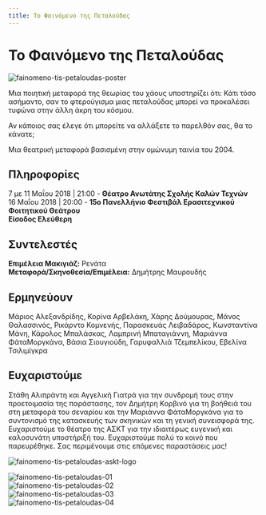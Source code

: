 ```yaml
---
title: Το Φαινόμενο της Πεταλούδας
---
```


<Seo 
  title="Το Φαινόμενο της Πεταλούδας"
  description="Μια θεατρική μεταφορά βασισμένη στην ομώνυμη ταινία του 2004. Αν μπορούσατε να αλλάξετε το παρελθόν σας, θα το κάνατε;"
  image="https://theatrikiopa.vercel.app/img/fainomeno-tis-petaloudas/poster.jpg"
  imageAlt="Αφίσα της παράστασης Το Φαινόμενο της Πεταλούδας"
  url="https://theatrikiopa.vercel.app/parastaseis/2018/fainomeno-tis-petaloudas"
/>

# Το Φαινόμενο της Πεταλούδας
![fainomeno-tis-petaloudas-poster](/img/fainomeno-tis-petaloudas/poster.jpg)

Μια ποιητική μεταφορά της θεωρίας του χάους υποστηρίζει ότι: Κάτι τόσο ασήμαντο, σαν το φτερούγισμα μιας πεταλούδας μπορεί να προκαλέσει τυφώνα στην άλλη άκρη του κόσμου.

Αν κάποιος σας έλεγε ότι μπορείτε να αλλάξετε το παρελθόν σας, θα το κάνατε;

Μια θεατρική μεταφορά βασισμένη στην ομώνυμη ταινία του 2004.

## Πληροφορίες
7 με 11 Μαΐου 2018 | 21:00 - **Θέατρο Ανωτάτης Σχολής Καλών Τεχνών**  
16 Μαΐου 2018 | 20:00 - **15ο Πανελλήνιο Φεστιβάλ Ερασιτεχνικού Φοιτητικού Θεάτρου**  
**Είσοδος Ελεύθερη**

## Συντελεστές
**Επιμέλεια Μακιγιάζ:** Ρενάτα  
**Μεταφορά/Σκηνοθεσία/Επιμέλεια:** Δημήτρης Μαυρουδής

## Ερμηνεύουν
Μάριος Αλεξανδρίδης, Κορίνα Αρβελάκη, Χάρης Δούμουρας, Μάνος Θαλασσινός, Ρικάρντο Κομνενής, Παρασκευάς Λειβαδάρος, Κωνσταντίνα Μάνη, Κάρολος Μπαλάσκας, Λαμπρινή Μπαταγιάννη, Μαριάννα ΦάταΜοργκάνα, Βάσια Σιουγιούδη, Γαρυφαλλιά Τζεμπελίκου, Εβελίνα Τσιλιμίγκρα

## Ευχαριστούμε
Στάθη Αλιπράντη και Αγγελική Γιατρά για την συνδρομή τους στην προετοιμασία της παράστασης, τον Δημήτρη Κορβινό για τη βοήθειά του στη μεταφορά του σεναρίου και την Μαριάννα ΦάταΜοργκάνα για το συντονισμό της κατασκευής των σκηνικών και τη γενική συνεισφορά της. Ευχαριστούμε το θέατρο της ΑΣΚΤ για την ιδιαιτέρως ευγενική και καλοσυνάτη υποστήριξή του. Ευχαριστούμε πολύ το κοινό που παρευρέθηκε. Σας περιμένουμε στις επόμενες παραστάσεις μας!

![fainomeno-tis-petaloudas-askt-logo](/img/fainomeno-tis-petaloudas/askt-logo.jpg)

<ResponsiveYouTube videoId="my6rNXIl-E8"/>

![fainomeno-tis-petaloudas-01](/img/fainomeno-tis-petaloudas/01.jpg)  
![fainomeno-tis-petaloudas-02](/img/fainomeno-tis-petaloudas/02.jpg)  
![fainomeno-tis-petaloudas-03](/img/fainomeno-tis-petaloudas/03.jpg)  
![fainomeno-tis-petaloudas-04](/img/fainomeno-tis-petaloudas/04.jpg)
